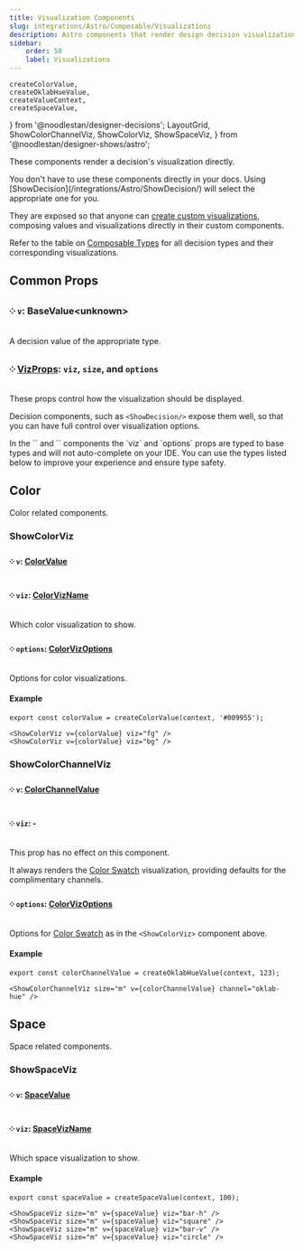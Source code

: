 ```yaml
---
title: Visualization Components
slug: integrations/Astro/Composable/Visualizations
description: Astro components that render design decision visualizations.
sidebar:
    order: 50
    label: Visualizations
---
```


    createColorValue,
    createOklabHueValue,
    createValueContext,
    createSpaceValue,
} from '@noodlestan/designer-decisions';
    LayoutGrid,
    ShowColorChannelViz,
    ShowColorViz,
    ShowSpaceViz,
} from '@noodlestan/designer-shows/astro';




These components render a decision's visualization directly.

<Aside type="tip">
    You don't have to use these components directly in your docs. Using
    [ShowDecision](/integrations/Astro/ShowDecision/) will select the appropriate one for you.
</Aside>

They are exposed so that anyone can [create custom visualizations](/guides/creating-custom-design-decision-visualizations/), composing values and visualizations directly in their custom components.

Refer to the table on [Composable Types](/integrations/Astro/Composable/Types) for all decision types and their corresponding visualizations.

## Common Props

### ༶ `v`: BaseValue&lt;unknown&gt;

A decision value of the appropriate type.

### ༶ [VizProps](/integrations/Astro/Props#vizprops): `viz`, `size`, and `options`

These props control how the visualization should be displayed.

Decision components, such as `<ShowDecision/>` expose them well, so that you can have full control over visualization options.

<Aside type="note">
    In the `<ShowDecision />` and `<ShowDecisionCard />` components the `viz` and `options` props
    are typed to base types and will not auto-complete on your IDE. You can use the types listed
    below to improve your experience and ensure type safety.
</Aside>

## Color

Color related components.

### ShowColorViz

#### ༶ `v`: [ColorValue](/api/designer-decisions/Types/Values/ColorValue)

#### ༶ `viz`: [ColorVizName](/api/designer-shows/Types/ColorVizName)

Which color visualization to show.

#### ༶ `options`: [ColorVizOptions](/api/designer-shows/Types/ColorVizOptions)

Options for color visualizations.

#### Example

```mdx
export const colorValue = createColorValue(context, '#009955');

<ShowColorViz v={colorValue} viz="fg" />
<ShowColorViz v={colorValue} viz="bg" />
```

<LayoutGrid>
    <ShowColorViz v={colorValue} viz="fg" />
    <ShowColorViz v={colorValue} viz="bg" options={{ content: 'hello' }} />
</LayoutGrid>

### ShowColorChannelViz

#### ༶ `v`: [ColorChannelValue](/api/designer-decisions/Types/Values/ColorChannelValue)

#### ༶ `viz`: -

This prop has no effect on this component.

It always renders the [Color Swatch](/api/designer-shows/Types/ColorVizName#swatch-default) visualization, providing defaults for the complimentary channels.

#### ༶ `options`: [ColorVizOptions](/api/designer-shows/Types/ColorVizOptions)

Options for [Color Swatch](/api/designer-shows/Types/ColorVizName#swatch-default) as in the `<ShowColorViz>` component above.

#### Example

```mdx
export const colorChannelValue = createOklabHueValue(context, 123);

<ShowColorChannelViz size="m" v={colorChannelValue} channel="oklab-hue" />
```

<ShowColorChannelViz size="m" v={colorChannelValue} channel="oklab-hue" />

## Space

Space related components.

### ShowSpaceViz

#### ༶ `v`: [SpaceValue](/api/designer-decisions/Types/Values/SpaceValue)

#### ༶ `viz`: [SpaceVizName](/api/designer-shows/Types/SpaceVizName/)

Which space visualization to show.

#### Example

```mdx
export const spaceValue = createSpaceValue(context, 100);

<ShowSpaceViz size="m" v={spaceValue} viz="bar-h" />
<ShowSpaceViz size="m" v={spaceValue} viz="square" />
<ShowSpaceViz size="m" v={spaceValue} viz="bar-v" />
<ShowSpaceViz size="m" v={spaceValue} viz="circle" />
```

<LayoutGrid>
    <ShowSpaceViz size="xs" v={spaceValue} viz="bar-h" />
    <ShowSpaceViz size="xs" v={spaceValue} viz="square" />
    <ShowSpaceViz size="xs" v={spaceValue} viz="bar-v" />
    <ShowSpaceViz size="xs" v={spaceValue} viz="circle" />
</LayoutGrid>
